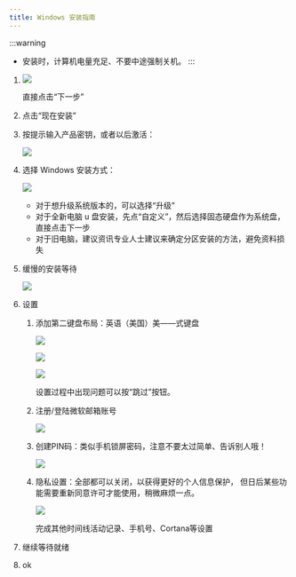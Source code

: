 ```yaml
---
title: Windows 安装指南
---
```


:::warning
- 安装时，计算机电量充足、不要中途强制关机。
:::

1. ![](windows-install.assets/2020-08-21-10-18-52.png)

   直接点击“下一步”

2. 点击“现在安装”
3. 按提示输入产品密钥，或者以后激活：

   ![](windows-install.assets/2020-08-21-10-21-02.png)

4. 选择 Windows 安装方式：

   ![](windows-install.assets/2020-08-21-10-22-09.png)

   - 对于想升级系统版本的，可以选择“升级”
   - 对于全新电脑 u 盘安装，先点“自定义”，然后选择固态硬盘作为系统盘，直接点击下一步
   - 对于旧电脑，建议资讯专业人士建议来确定分区安装的方法，避免资料损失

5. 缓慢的安装等待

   ![](windows-install.assets/2020-08-21-10-59-30.png)

6. 设置

   1. 添加第二键盘布局：英语（美国）美——式键盘

      ![](windows-install.assets/2020-08-21-11-09-01.png)

      ![](windows-install.assets/2020-08-21-13-51-43.png)

      ![](windows-install.assets/2020-08-21-11-10-20.png)

      设置过程中出现问题可以按“跳过”按钮。

   2. 注册/登陆微软邮箱账号

      ![](windows-install.assets/2020-08-21-14-02-26.png)

   3. 创建PIN码：类似手机锁屏密码，注意不要太过简单、告诉别人哦！

      ![](windows-install.assets/2020-08-21-14-08-06.png)

   4. 隐私设置：全部都可以关闭，以获得更好的个人信息保护，
      但日后某些功能需要重新同意许可才能使用，稍微麻烦一点。

      ![](windows-install.assets/2020-08-21-14-17-44.png)

      完成其他时间线活动记录、手机号、Cortana等设置

7. 继续等待就绪
8. ok
